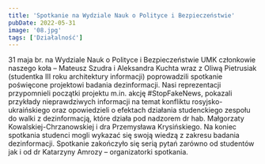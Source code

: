 ```yaml
---
title: 'Spotkanie na Wydziale Nauk o Polityce i Bezpieczeństwie'
pubDate: 2022-05-31
image: '08.jpg'
tags: ['Działalność']
---
```


31 maja br. na Wydziale Nauk o Polityce i Bezpieczeństwie UMK członkowie naszego koła – Mateusz Szudra i Aleksandra Kuchta wraz z Oliwą Pietrusiak (studentka III roku architektury informacji) poprowadzili spotkanie poświęcone projektowi badania dezinformacji. Nasi reprezentacji przypomnieli początki projektu m.in. akcję #StopFakeNews, pokazali przykłady nieprawdziwych informacji na temat konfliktu rosyjsko-ukraińskiego oraz opowiedzieli o efektach działania studenckiego zespołu do walki z dezinformacją, które działa pod nadzorem dr hab. Małgorzaty Kowalskiej-Chrzanowskiej i dra Przemysława Krysińskiego. Na koniec spotkania studenci mogli wykazać się swoją wiedzą z zakresu badania dezinformacji. Spotkanie zakończyło się serią pytań zarówno od studentów jak i od dr Katarzyny Amrozy – organizatorki spotkania.